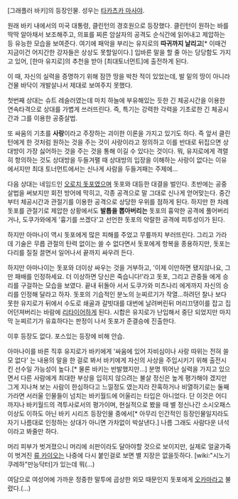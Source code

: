 [그래플러 바키]의 등장인물. 성우는 [[타카츠카 마사야]].

원래 바키 내에서의 미국 대통령, 클린턴의 경호원으로 등장했다. 클린턴이 원하는 바를 딱딱 알아채서 보조해주고, 의표를 찌른 암살자의 공격도 순식간에 읽어내고 제압하는 등 유능한 모습을 보여준다. 여기에 패악을 부리는 유지로의 '''따귀까지 날리고'''[* 이때건 지금이건 어지간한 강자들은 상상도 못할일이다.] 입바른 말을 할 줄 아는 당당함도 가지고 있어, [한마 유지로]의 추천을 받아 [최대토너먼트]에 출전하게 된다.

이 때, 자신의 실력을 증명하기 위해 잠깐 땅을 박찬 적이 있었는데, 발 밑의 땅이 아니라 건물 바닥이 개발살나서 제대로 보여주지 못했다. 

첫번째 상대는 슈트 레슬러였는데 마치 하늘에 부유해있는 듯한 긴 체공시간을 이용한 연속타격으로 상대를 가볍게 쓰러뜨린다. 즉, 특기는 강력한 각력을 기초로한 긴 체공시간과 그를 이용한 공중살법. 

또 싸움의 기초를 '''사랑'''이라고 주장하는 괴이한 이론을 가지고 있기도 하다. 즉 앞서 클린턴에게 한 것처럼 원하는 것을 주는 것이 사랑이라고 정의하고 이를 반대로 뒤집으면 상대방이 가장 싫어하는 것을 주는 것을 통해 이길 수 있다는 것이다. 뭐, 유지로에게 격렬히 항의하는 것도 상대방을 두들겨팰 때 상대방의 입장을 이해하는 사랑이 없다는 이유에서지만 최대 토너먼트에서는 신나게 사람을 두들겨패는 주제에...

다음 상대는 네임드인 [[오로치 돗포]]였으며 돗포와 대등한 대결을 벌인다. 초반에는 공중살법을 써보지만 회전 방어에 막히고, 각종 공격으로 말 그대로 신나게 얻어맞는다. 중간부터 체공시간과 관절기를 이용한 공격으로 상당한 우위를 점하게 된다. 하지만 한 차례 돗포를 관절기로 제압한 상황에서도 '''발톱을 뽑아버리는''' 돗포의 흉악한 공격에 풀어버리거나, 도쿠가와에게 '흉기를 쓰겠다'고 선언한 돗포의 악랄한 공격에 피투성이가 된다.

하지만 아마나이 역시 돗포에게 많은 피해를 주었고 무릎까지 부러뜨린다. 그리고 가라데 기술은 무릅 관절의 탄력 없이는 쓸 수 없다면서 돗포에게 항복을 종용하지만, 돗포는 다리를 질질 끌면서 일어나서 끝까지 싸우려 든다.

하지만 아마나이는 돗포와 더이상 싸우는 것을 거부하고, '이제 이만하면 됐지않나요, 그만 패배를 인정하세요. 더 이상하면 당신은 죽습니다!'라고 돗포, 그리고 관중들 에게 승리를 구걸하는 모습을 보였다. 끝내 뒤돌아 서서 도쿠가와 미츠나리 에게까지 자신의 승리를 인정해 달라고 하자. 돗포의 기습적인 분노의 눈찌르기가 작열...하려던 찰나 보다 못한 유지로가 뒤에서 수도로 쇄골과 갈빗대를 대번에 날려버린뒤 머리끄댕이를 잡고 집어던져버리는 바람에 [[리타이어]]하게 된다. 시합은 유지로가 난입해서 중단 되었지만 마지막 눈찌르기가 유효하다는 판정이 나서 돗포가 준결승에 진출한다.

이후 등장도 없다. 포스있는 등장에 비해 안습.

아마나이를 바른 직후 유지로가 바키에게 '싸움에 있어 자비심이나 사랑 따위는 전혀 쓸모 없다' 는 내용의 말을 한 걸로 봐서 바키에게 자신의 사상을 주입시키기 위해 출전시킨 선수일 가능성이 높다.[* 물론 바키는 반발했지만...] 분명 뛰어난 실력을 가지고 있으면서 다른 사람에게 최대한 부상을 입히지 않으려는 불살 정신은 높게 평가해야 겠지만 그게 지나쳐 보는 사람이 한심하다고 느낄정도 였는지라 잔혹하거나 비열하기로는 둘째가라면 서러울 인물들이 넘치는 바키월드에 어울리는 타입은 아니었다. 단 이것은 어디까지나 바키월드의 격투사로서의 평가이며, 현실적으로 봤을 때 별 정신나간 소시오패스 이상도 이하도 아닌 바키 시리즈 등장인물 중에서[* 아무리 인간적인 등장인물일지라도 자기 나름대로 인정하는 상대가 아니면 가차없이 박살낸다.] 나름 그래도 사람다운 녀석이라고 봐줄만 하다.

머리 피부가 벗겨졌으니 머리에 쇠판이라도 달아야할 것으로 보이지만, 실제로 얼굴가죽이 벗겨진 [[류 카이오]]는 나중에 다시 붙인걸로 보면 별 지장은 없을듯하다. [wiki:"시노기 쿠레하"만능닥터]가 있는데 뭐(...)

여담으로 여성어에 가까운 정중한 말투에 곱상한 외모 때문인지 돗포에게 [[오카마]]라고 불렸다.(…)
